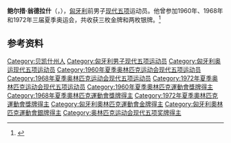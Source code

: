 {{NoteTA|G1=Sports}}
{{eastern name order|[[匈牙利语|匈牙利语]]}}

'''鲍尔措·翁德拉什'''（{{lang-hu|Balczó András}}，{{bd|1938年|8月16日|}}），[[匈牙利|匈牙利]]前男子[[现代五项|现代五项]]运动员。他曾参加1960年、1968年和1972年三届夏季奥运会，共收获三枚金牌和两枚银牌。<ref>{{Cite web|title=Andras BALCZO|url=https://www.olympic.org/andras-balczo|accessdate=2021-03-15|date=2021-03-14|work=International Olympic Committee|language=en}}</ref>

== 参考资料 ==
{{reflist}}

{{奥林匹克运动会现代五项比赛男子个人冠军}}
{{奥林匹克运动会现代五项比赛男子团体冠军}}

{{Authority control}}
{{DEFAULTSORT:Balczó, András}}
[[Category:贝凯什州人|Category:贝凯什州人]]
[[Category:匈牙利男子现代五项运动员|Category:匈牙利男子现代五项运动员]]
[[Category:匈牙利奥运现代五项运动员|Category:匈牙利奥运现代五项运动员]]
[[Category:1960年夏季奥林匹克运动会现代五项运动员|Category:1960年夏季奥林匹克运动会现代五项运动员]]
[[Category:1968年夏季奥林匹克运动会现代五项运动员|Category:1968年夏季奥林匹克运动会现代五项运动员]]
[[Category:1972年夏季奥林匹克运动会现代五项运动员|Category:1972年夏季奥林匹克运动会现代五项运动员]]
[[Category:1960年夏季奧林匹克運動會獎牌得主|Category:1960年夏季奧林匹克運動會獎牌得主]]
[[Category:1968年夏季奧林匹克運動會獎牌得主|Category:1968年夏季奧林匹克運動會獎牌得主]]
[[Category:1972年夏季奧林匹克運動會獎牌得主|Category:1972年夏季奧林匹克運動會獎牌得主]]
[[Category:匈牙利奧林匹克運動會金牌得主|Category:匈牙利奧林匹克運動會金牌得主]]
[[Category:匈牙利奧林匹克運動會銀牌得主|Category:匈牙利奧林匹克運動會銀牌得主]]
[[Category:奥林匹克运动会现代五项奖牌得主|Category:奥林匹克运动会现代五项奖牌得主]]